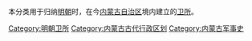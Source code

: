 本分类用于归纳[[明朝|明朝]]时，在今[[内蒙古自治区|内蒙古自治区]]境内建立的[[卫所|卫所]]。

[[Category:明朝卫所|Category:明朝卫所]]
[[Category:内蒙古古代行政区划|Category:内蒙古古代行政区划]]
[[Category:内蒙古军事史|Category:内蒙古军事史]]